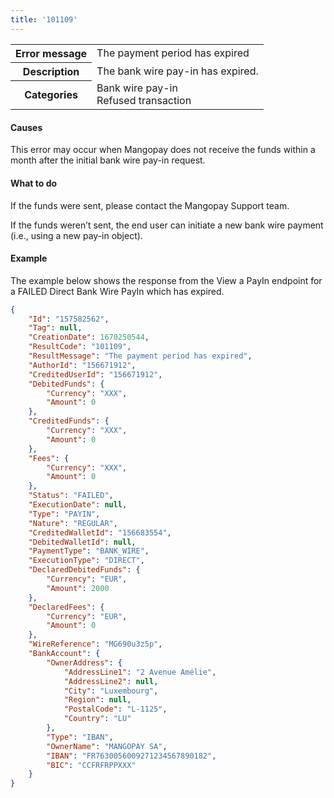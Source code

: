 ---
title: '101109'  
---
  
<table>
    <tbody>
        <tr>
            <th class="header"><strong>Error message</strong></th>
            <td class="table-content">The payment period has expired</td>
        </tr>
        <tr>
            <th class="header"><strong>Description</strong></th>
            <td class="table-content">The bank wire pay-in has expired.</td>
        </tr>
        <tr>
            <th class="header"><strong>Categories</strong></th>
            <td class="table-content">  
<div class="label">Bank wire pay-in</div>  
<div class="label">Refused transaction</div>
</td>
        </tr>
    </tbody>
</table>  

#### Causes  

This error may occur when Mangopay does not receive the funds within a month after the initial bank wire pay-in request.  

#### What to do  

If the funds were sent, please contact the Mangopay Support team.  

If the funds weren’t sent, the end user can initiate a new bank wire payment (i.e., using a new pay-in object).  

#### Example  

The example below shows the response from the View a PayIn endpoint for a FAILED Direct Bank Wire PayIn which has expired.  
```json API Response
{
    "Id": "157582562",
    "Tag": null,
    "CreationDate": 1670250544,
    "ResultCode": "101109",
    "ResultMessage": "The payment period has expired",
    "AuthorId": "156671912",
    "CreditedUserId": "156671912",
    "DebitedFunds": {
        "Currency": "XXX",
        "Amount": 0
    },
    "CreditedFunds": {
        "Currency": "XXX",
        "Amount": 0
    },
    "Fees": {
        "Currency": "XXX",
        "Amount": 0
    },
    "Status": "FAILED",
    "ExecutionDate": null,
    "Type": "PAYIN",
    "Nature": "REGULAR",
    "CreditedWalletId": "156683554",
    "DebitedWalletId": null,
    "PaymentType": "BANK_WIRE",
    "ExecutionType": "DIRECT",
    "DeclaredDebitedFunds": {
        "Currency": "EUR",
        "Amount": 2000
    },
    "DeclaredFees": {
        "Currency": "EUR",
        "Amount": 0
    },
    "WireReference": "MG690u3z5p",
    "BankAccount": {
        "OwnerAddress": {
            "AddressLine1": "2 Avenue Amélie",
            "AddressLine2": null,
            "City": "Luxembourg",
            "Region": null,
            "PostalCode": "L-1125",
            "Country": "LU"
        },
        "Type": "IBAN",
        "OwnerName": "MANGOPAY SA",
        "IBAN": "FR7630056009271234567890182",
        "BIC": "CCFRFRPPXXX"
    }
}
```